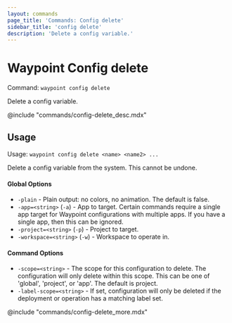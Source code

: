 ```yaml
---
layout: commands
page_title: 'Commands: Config delete'
sidebar_title: 'config delete'
description: 'Delete a config variable.'
---
```


# Waypoint Config delete

Command: `waypoint config delete`

Delete a config variable.

@include "commands/config-delete_desc.mdx"

## Usage

Usage: `waypoint config delete <name> <name2> ...`

Delete a config variable from the system. This cannot be undone.

#### Global Options

- `-plain` - Plain output: no colors, no animation. The default is false.
- `-app=<string>` (`-a`) - App to target. Certain commands require a single app target for Waypoint configurations with multiple apps. If you have a single app, then this can be ignored.
- `-project=<string>` (`-p`) - Project to target.
- `-workspace=<string>` (`-w`) - Workspace to operate in.

#### Command Options

- `-scope=<string>` - The scope for this configuration to delete. The configuration will only delete within this scope. This can be one of 'global', 'project', or 'app'. The default is project.
- `-label-scope=<string>` - If set, configuration will only be deleted if the deployment or operation has a matching label set.

@include "commands/config-delete_more.mdx"
